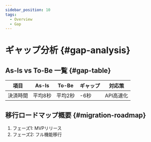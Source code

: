 ```yaml
---
sidebar_position: 10
tags:
  - Overview
  - Gap
---
```


# ギャップ分析 {#gap-analysis}

## As-Is vs To-Be 一覧 {#gap-table}

| 項目 | As-Is | To-Be | ギャップ | 対応策 |
| ---- | ----- | ----- | -------- | ------ |
| 決済時間 | 平均8秒 | 平均2秒 | -6秒 | API高速化 |

## 移行ロードマップ概要 {#migration-roadmap}
1. フェーズ1: MVPリリース
1. フェーズ2: フル機能移行
